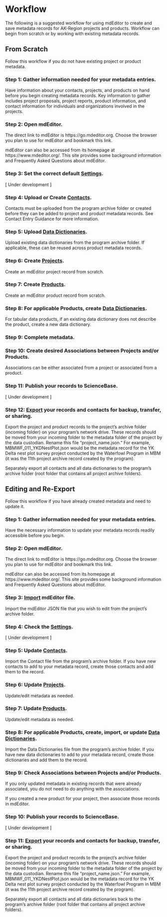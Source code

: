 # Workflow

The following is a suggested workflow for using mdEditor to create and save metadata records for AK-Region projects and products. Workflow can begin from scratch or by working with existing metadata records.

## From Scratch
Follow this workflow if you do not have existing project or product metadata.

### Step 1: Gather information needed for your metadata entries.
Have information about your contacts, projects, and products on hand before you begin creating metadata records. Key information to gather includes project proposals, project reports, product information, and contact information for individuals and organizations involved in the projects.

### Step 2: Open mdEditor.
The direct link to mdEditor is https://go.mdeditor.org. Choose the browser you plan to use for mdEditor and bookmark this link.

mdEditor can also be accessed from its homepage at https://www.mdeditor.org/. This site provides some background information and Frequently Asked Questions about mdEditor.

### Step 3: Set the correct default [Settings](#settings).
[ Under development ]

### Step 4: Upload or Create [Contacts](#contact-entry-guidance).
Contacts must be uploaded from the program archive folder or created before they can be added to project and product metadata records. See Contact Entry Guidance for more information. 

### Step 5: Upload [Data Dictionaries](#dictionary-entry-guidance). 
Upload existing data dictionaries from the program archive folder. If applicable, these can be reused across product metadata records. 

### Step 6: Create [Projects](#project-entry-guidance).
Create an mdEditor project record from scratch.

### Step 7: Create [Products](#product-entry-guidance).
Create an mdEditor product record from scratch.

### Step 8: For applicable Products, create [Data Dictionaries](#dictionary-entry-guidance).
For tabular data products, if an existing data dictionary does not describe the product, create a new data dictionary. 

### Step 9: Complete metadata.

### Step 10: Create desired Associations between Projects and/or Products.
Associations can be either associated from a project or associated from a product.

### Step 11: Publish your records to ScienceBase.
[ Under development ]

### Step 12: [Export](#export) your records and contacts for backup, transfer, or sharing.
Export the project and product records to the project's archive folder (incoming folder) on your program's network drive. These records should be moved from your incoming folder to the metadata folder of the project by the data custodian. Rename this file "project_name.json." For example, MBMWF_011_YKDNestPlot.json would be the metadata record for the YK Delta nest plot survey project conducted by the Waterfowl Program in MBM (it was the 11th project archive record created by the program). 

Separately export all contacts and all data dictionaries to the program's archive folder (root folder that contains all project archive folders).



## Editing and Re-Export
Follow this workflow if you have already created metadata and need to update it.

### Step 1: Gather information needed for your metadata entries.
Have the necessary information to update your metadata records readily accessible before you begin.

### Step 2: Open mdEditor.
The direct link to mdEditor is https://go.mdeditor.org. Choose the browser you plan to use for mdEditor and bookmark this link.

mdEditor can also be accessed from its homepage at https://www.mdeditor.org/. This site provides some background information and Frequently Asked Questions about mdEditor.

### Step 3: [Import](#import) mdEditor file.
Import the mdEditor JSON file that you wish to edit from the project's archive folder. 

### Step 4: Check the [Settings](#settings).
[ Under development ]

### Step 5: Update [Contacts](#contact-entry-guidance).
Import the Contact file from the program's archive folder. If you have new contacts to add to your metadata record, create those contacts and add them to the record.

### Step 6: Update [Projects](#project-entry-guidance).
Update/edit metadata as needed.

### Step 7: Update [Products](#product-entry-guidance).
Update/edit metadata as needed.

### Step 8: For applicable Products, create, import, or update [Data Dictionaries](#dictionary-entry-guidance).
Import the Data Dictionaries file from the program's archive folder. If you have new data dictionaries to add to your metadata record, create those dictionaries and add them to the record.

### Step 9: Check Associations between Projects and/or Products.
If you only updated metadata in existing records that were already associated, you do not need to do anything with the associations.

If you created a new product for your project, then associate those records in mdEditor.

### Step 10: Publish your records to ScienceBase.
[ Under development ]

### Step 11: [Export](#export) your records and contacts for backup, transfer, or sharing.
Export the project and product records to the project's archive folder (incoming folder) on your program's network drive. These records should be moved from your incoming folder to the metadata folder of the project by the data custodian. Rename this file "project_name.json." For example, MBMWF_011_YKDNestPlot.json would be the metadata record for the YK Delta nest plot survey project conducted by the Waterfowl Program in MBM (it was the 11th project archive record created by the program). 

Separately export all contacts and all data dictionaries back to the program's archive folder (root folder that contains all project archive folders).